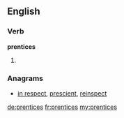 ==English==

===Verb===
'''prentices'''

# {{en-third-person singular of|prentice}}

===Anagrams===
* [[in respect#English|in respect]], [[prescient#English|prescient]], [[reinspect#English|reinspect]]

[[de:prentices]]
[[fr:prentices]]
[[my:prentices]]